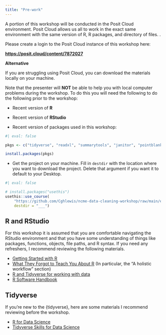 ```yaml
---
title: "Pre-work"
---
```


A portion of this workshop will be conducted in the Posit Cloud environment. Posit Cloud allows us all to work in the exact same environment with the same version of R, R packages, and directory of files. .

Please create a login to the Posit Cloud instance of this workshop here:

**[https://posit.cloud/content/7872027](https://posit.cloud/content/7872027){target="_blank"}**


**Alternative**

If you are struggling using Posit Cloud, you can download the materials locally on your machine.

Note that the presenter will **NOT** be able to help you with local computer problems during the workshop. To do this you will need the following to do the following prior to the workshop:

-   Recent version of **R**

-   Recent version of **RStudio**

-   Recent version of packages used in this workshop:

``` r
#| eval: false

pkgs <- c("tidyverse", "readxl", "summarytools", "janitor", "pointblank")

install.packages(pkgs)

```

-   Get the project on your machine. Fill in `destdir` with the location where you want to download the project. Delete that argument if you want it to default to your Desktop.

```r
#| eval: false

# install.packages("usethis")
usethis::use_course(
    "https://github.com/Cghlewis/ncme-data-cleaning-workshop/raw/main/exercises/exercises.zip",
    destdir = "___")
```

## R and RStudio

For this workshop it is assumed that you are comfortable navigating the RStudio environment and that you have some understanding of things like packages, functions, objects, file paths, and R syntax. If you need any refreshers, I recommend reviewing the following materials.

- [Getting Started with R](https://rfortherestofus.com/courses/getting-started)
- [What They Forgot to Teach You About R](https://rstats.wtf/source-and-blank-slates) (In particular, the "A holistic workflow" section)
- [R and Tidyverse for working with data](R and the Tidyverse for working with data)
- [R Software Handbook](https://bookdown.org/aschmi11/RESMHandbook/)


## Tidyverse

If you're new to the {tidyverse}, here are some materials I recommend reviewing before the workshop.

- [R for Data Science](https://r4ds.hadley.nz/) 
- [Tidyverse Skills for Data Science](https://jhudatascience.org/tidyversecourse/)
